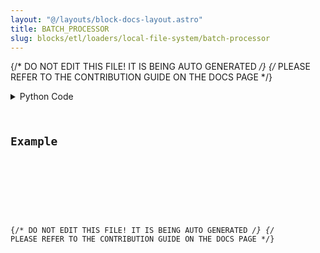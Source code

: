 ```yaml
---
layout: "@/layouts/block-docs-layout.astro"
title: BATCH_PROCESSOR
slug: blocks/etl/loaders/local-file-system/batch-processor
---
```


{/* DO NOT EDIT THIS FILE! IT IS BEING AUTO GENERATED */}
{/* PLEASE REFER TO THE CONTRIBUTION GUIDE ON THE DOCS PAGE */}


<PythonDocsDisplay docstring={docstring} />
<details>
<summary>Python Code</summary>



<Code code={pythonCode} lang="py" wrap theme="dracula" />

[Find this Flojoy Block on GitHub](https://github.com/flojoy-ai/blocks/blob/main/blocks/ETL/LOADERS/LOCAL_FILE_SYSTEM/BATCH_PROCESSOR/BATCH_PROCESSOR.py)

</details>

## Example


<GetHelpWidget />


<AppDisplay app={app} blockName="BATCH_PROCESSOR" client:visible />


<Example />

{/* DO NOT EDIT THIS FILE! IT IS BEING AUTO GENERATED */}
{/* PLEASE REFER TO THE CONTRIBUTION GUIDE ON THE DOCS PAGE */}
